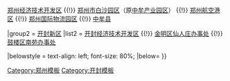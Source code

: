 {{Navbox
|name = 郑汴新区
|title = [[郑汴新区]]
|image = [[File:Flag of the People's Republic of China.svg|80px]]
|above = 
|state = {{{state<includeonly>|collapsed</includeonly>}}}

|group1 = [[郑州新区]]
|list1 = [[郑东新区]] {{!}} [[郑州经济技术开发区]] {{!}} [[郑州市白沙园区]]（原[[中牟产业园区]]） {{!}} [[郑州航空港经济综合实验区|郑州航空港区]] {{!}} [[郑州国际物流园区]] {{!}} [[中牟县]]

|group2 = [[开封新区]]
|list2 = [[开封经济技术开发区]] {{!}} [[金明区仙人庄办事处]] {{!}} [[鼓楼区南苑办事处]]

|belowstyle = text-align: left; font-size: 80%;
|below=
}}
<noinclude>
[[Category:郑州模板]]
[[Category:开封模板]]
</noinclude>